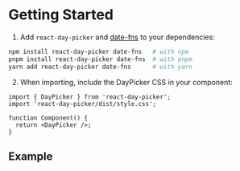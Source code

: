 # Getting Started

1. Add `react-day-picker` and [date-fns](https://date-fns.org) to your dependencies:

```bash
npm install react-day-picker date-fns   # with npm
pnpm install react-day-picker date-fns  # with pnpm
yarn add react-day-picker date-fns      # with yarn
```

2. When importing, include the DayPicker CSS in your component:

```tsx
import { DayPicker } from 'react-day-picker';
import 'react-day-picker/dist/style.css';

function Component() {
  return <DayPicker />;
}
```

## Example


<Example />
